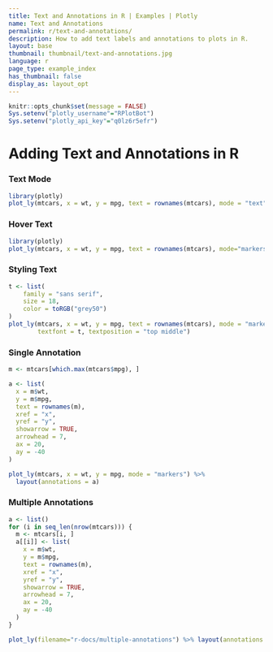 ```yaml
---
title: Text and Annotations in R | Examples | Plotly
name: Text and Annotations
permalink: r/text-and-annotations/
description: How to add text labels and annotations to plots in R.
layout: base
thumbnail: thumbnail/text-and-annotations.jpg
language: r
page_type: example_index
has_thumbnail: false
display_as: layout_opt
---
```


```r
knitr::opts_chunk$set(message = FALSE)
Sys.setenv("plotly_username"="RPlotBot")
Sys.setenv("plotly_api_key"="q0lz6r5efr")
```

# Adding Text and Annotations in R

### Text Mode
```r
library(plotly)
plot_ly(mtcars, x = wt, y = mpg, text = rownames(mtcars), mode = "text")
```

### Hover Text
```r
library(plotly)
plot_ly(mtcars, x = wt, y = mpg, text = rownames(mtcars), mode="markers")
```

### Styling Text
```r
t <- list(
    family = "sans serif",
    size = 18,
    color = toRGB("grey50")
)
plot_ly(mtcars, x = wt, y = mpg, text = rownames(mtcars), mode = "markers+text",
        textfont = t, textposition = "top middle")
```

### Single Annotation
```r
m <- mtcars[which.max(mtcars$mpg), ]

a <- list(
  x = m$wt,
  y = m$mpg,
  text = rownames(m),
  xref = "x",
  yref = "y",
  showarrow = TRUE,
  arrowhead = 7,
  ax = 20,
  ay = -40
)

plot_ly(mtcars, x = wt, y = mpg, mode = "markers") %>%
  layout(annotations = a)
```

### Multiple Annotations
```r
a <- list()
for (i in seq_len(nrow(mtcars))) {
  m <- mtcars[i, ]
  a[[i]] <- list(
    x = m$wt,
    y = m$mpg,
    text = rownames(m),
    xref = "x",
    yref = "y",
    showarrow = TRUE,
    arrowhead = 7,
    ax = 20,
    ay = -40
  )
}

plot_ly(filename="r-docs/multiple-annotations") %>% layout(annotations = a)
```
